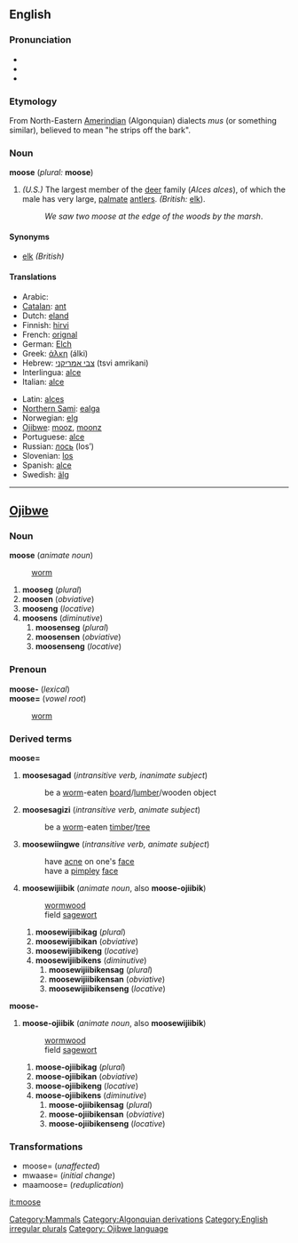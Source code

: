 {{wikipedia}}
==English==
[[Category:Mammals]]

===Pronunciation===
*{{AHD|moo͞s}}
*{{IPA|/muːs/}}
*{{SAMPA|/mu:s/}}

=== Etymology ===
From North-Eastern [[Amerindian]] (Algonquian) dialects ''mus'' (or something similar), believed to mean "he strips off the bark".

=== Noun ===
'''moose''' (''plural:'' '''moose''')

#''(U.S.)'' The largest member of the [[deer]] family (''Alces alces''), of which the male has very large, [[palmate]] [[antler]]s. ''(British:'' [[elk]]).
#:''We saw two moose at the edge of the woods by the marsh''.

==== Synonyms ====
*[[elk]] ''(British)''

==== Translations ====
{{top}}
*Arabic: {{ARchar|[[موظ]]}} {{Unicode|(al-mu:ʐ)}} {{m}}
*[[Catalan]]: [[ant#Catalan|ant]] {{m}}
*Dutch: [[eland#Dutch|eland]]
*Finnish: [[hirvi]]
*French: [[orignal#French|orignal]] {{m}}
*German: [[Elch]] {{m}}
*Greek: [[άλκη]] (álki) {{f}}
*Hebrew: [[צבי אמריקני]] (tsvi amrikani) {{m}}
*Interlingua: [[alce]]<!--Do not put the scientific name here for the Latin: élan-->
*Italian: [[alce]]
{{mid}}
*Latin: [[alces]] {{f}}
*[[Northern Sami]]: [[ealga]]
*Norwegian: [[elg]] {{m}}
*[[Ojibwe]]: [[mooz]], [[moonz]]
*Portuguese: [[alce]] {{m}}
*Russian: [[лось]] (los’) {{m}}
*Slovenian: [[los#Slovenian|los]] {{m}}
*Spanish: [[alce#Spanish|alce]] {{m}}
*Swedish: [[älg]] {{c}}
{{bottom}}


----

==[[Ojibwe]]==
===Noun===
'''moose''' (''animate noun'')
: [[worm]]
#'''mooseg''' (''plural'')
#'''moosen''' (''obviative'')
#'''mooseng''' (''locative'')
#'''moosens''' (''diminutive'')
##'''moosenseg''' (''plural'')
##'''moosensen''' (''obviative'')
##'''moosenseng''' (''locative'')

===Prenoun===
'''moose-''' (''lexical'')<br>
'''moose=''' (''vowel root'')
: [[worm]]

===Derived terms===
'''moose='''
#'''moosesagad''' (''intransitive verb, inanimate subject'')
#:be a [[worm]]-eaten [[board]]/[[lumber]]/wooden object
#'''moosesagizi''' (''intransitive verb, animate subject'')
#:be a [[worm]]-eaten [[timber]]/[[tree]]
#'''moosewiingwe''' (''intransitive verb, animate subject'')
#:have [[acne]] on one's [[face]]
#:have a [[pimple]]y [[face]]
#'''moosewijiibik''' (''animate noun'', also '''moose-ojiibik''')
#:[[wormwood]]
#:field [[sagewort]]
##'''moosewijiibikag''' (''plural'')
##'''moosewijiibikan''' (''obviative'')
##'''moosewijiibikeng''' (''locative'')
##'''moosewijiibikens''' (''diminutive'')
###'''moosewijiibikensag''' (''plural'')
###'''moosewijiibikensan''' (''obviative'')
###'''moosewijiibikenseng''' (''locative'')

'''moose-'''
#'''moose-ojiibik''' (''animate noun'', also '''moosewijiibik''')
#:[[wormwood]]
#:field [[sagewort]]
##'''moose-ojiibikag''' (''plural'')
##'''moose-ojiibikan''' (''obviative'')
##'''moose-ojiibikeng''' (''locative'')
##'''moose-ojiibikens''' (''diminutive'')
###'''moose-ojiibikensag''' (''plural'')
###'''moose-ojiibikensan''' (''obviative'')
###'''moose-ojiibikenseng''' (''locative'')

===Transformations===
*moose= (''unaffected'')
*mwaase= (''initial change'')
*maamoose= (''reduplication'')

[[Category:Algonquian derivations]]
[[Category:English irregular plurals]]
[[Category: Ojibwe language]]

[[it:moose]]